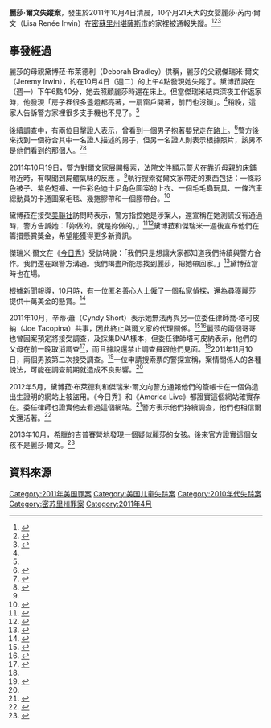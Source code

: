 '''麗莎·爾文失蹤案'''，發生於2011年10月4日清晨，10个月21天大的女婴麗莎·芮內·爾文（Lisa Renée Irwin）在[[密蘇里州|密蘇里州]][[堪薩斯城_(密蘇里州)|堪薩斯市]]的家裡被通報失蹤。<ref name="cbsreport">{{Cite news|url=http://www.cbsnews.com/8301-504083_162-20116847-504083.html|title=Search intensifies for missing Mo. baby Lisa Irwin|work=CBS News|accessdate=October 2011|deadurl=yes|archiveurl=https://web.archive.org/web/20111007225106/http://www.cbsnews.com/8301-504083_162-20116847-504083.html|archivedate=2011-10-07}}</ref><ref name="nbcreport">{{Cite web|url=http://www.nbcactionnews.com/dpp/news/local_news/amber-alert-issued-for-missing-10-month-old-girl-in-kcmo#ixzz1ZogwHwzt|title=Second day of search for Lisa Irwin begins|accessdate=October 2011|deadurl=yes|archiveurl=https://web.archive.org/web/20111005030050/http://www.nbcactionnews.com/dpp/news/local_news/amber-alert-issued-for-missing-10-month-old-girl-in-kcmo#ixzz1ZogwHwzt|archivedate=2011-10-05}}</ref><ref name="huffreport">{{Cite news|url=http://www.huffingtonpost.com/2011/10/09/lisa-irwin-missing-statistics-stranger_n_1002196.html|title=Lisa Irwin Missing: Missouri Baby Unlikely Taken By Stranger|last=Hoffer|first=Steven|work=Huffington Post|accessdate=October 2011|archive-date=2016-11-18|archive-url=https://web.archive.org/web/20161118163055/http://www.huffingtonpost.com/2011/10/09/lisa-irwin-missing-statistics-stranger_n_1002196.html|dead-url=no}}</ref>

== 事發經過 ==

麗莎的母親黛博菈·布萊德利（Deborah Bradley）供稱，麗莎的父親傑瑞米·爾文（Jeremy Irwin），約在10月4日（週二）的上午4點發現她失蹤了。黛博菈說在（週一）下午6點40分，她去照顧麗莎時還在床上。但當傑瑞米結束深夜工作返家時，他發現「房子裡很多盞燈都亮著，一扇窗戶開著，前門也沒鎖」。<ref name="huffreport"/>稍晚，這家人告訴警方家裡很多支手機也不見了。<ref name="huffreport"/>

後續調查中，有兩位目擊證人表示，曾看到一個男子抱著嬰兒走在路上。<ref name="abc-dog">{{Cite web|url=http://www.kmbc.com/Lisa-Irwin-Search-Warrant-Reveals-Cadaver-Dog-Hit/-/11664900/12264286/-/108618q/-/index.html|title=Lisa Irwin Search Warrant Reveals Cadaver Dog Hit|accessdate=October 2011|deadurl=yes|archiveurl=https://archive.is/20130628031255/http://www.kmbc.com/Lisa-Irwin-Search-Warrant-Reveals-Cadaver-Dog-Hit/-/11664900/12264286/-/108618q/-/index.html|archivedate=2013-06-28}}</ref>警方後來找到一個符合其中一名證人描述的男子，但另一名證人則表示根據照片，該男不是他們看到的那個人。<ref name="abcvideo-manbaby">{{Cite web|url=http://abcnews.go.com/GMA/video/baby-lisa-police-interview-key-witness-14808369|title=Baby Lisa: Police Re-Interview Key Witness | Video - ABC News|accessdate=October 2011|archive-date=2016-11-18|archive-url=https://web.archive.org/web/20161118101103/http://abcnews.go.com/GMA/video/baby-lisa-police-interview-key-witness-14808369|dead-url=no}}</ref><ref name="abc-surveillance">{{Cite web|url=http://abcnews.go.com/US/baby-lisa-irwin-surveillance-footage-mystery-man/story?id=14795844|title=Baby Lisa Irwin: New Surveillance Footage of Mystery Man|accessdate=October 2011|archive-date=2016-11-18|archive-url=https://web.archive.org/web/20161118163554/http://abcnews.go.com/US/baby-lisa-irwin-surveillance-footage-mystery-man/story?id=14795844|dead-url=no}}</ref>

2011年10月19日，警方對爾文家展開搜索，法院文件顯示警犬在靠近母親的床鋪附近時，有嗅聞到屍體氣味的反應 。<ref name="abc-dog" />執行搜索從爾文家帶走的東西包括：一條彩色被子、紫色短褲、一件彩色迪士尼角色圖案的上衣、一個毛毛蟲玩具、一條汽車總動員的卡通圖案毛毯、幾捲膠帶和一個膠帶台。<ref>{{Cite news|url=http://www.hlntv.com/article/2011/10/24/baby-lisas-parents-attend-vigil-0|title=Baby Lisa’s Parents Attend Vigil|last=Loiaconi|first=Stephen|date=2012-03-14|publisher=HLNtv.com|accessdate=2013-06-09|archive-date=2014-10-16|archive-url=https://web.archive.org/web/20141016112701/http://www.hlntv.com/article/2011/10/24/baby-lisas-parents-attend-vigil-0|dead-url=no}}</ref>

黛博菈在接受[[美联社|美聯社]]訪問時表示，警方指控她是涉案人，還宣稱在她測謊沒有通過時，警方告訴她：「妳做的。就是妳做的。」<ref name="cbs-followup">{{Cite news|url=http://www.cbsnews.com/stories/2011/10/08/national/main20117737.shtml|title=Statistics: Mo. baby unlikely taken by stranger|work=CBS News|accessdate=October 2011|archive-date=2013-05-15|archive-url=https://web.archive.org/web/20130515103029/http://www.cbsnews.com/stories/2011/10/08/national/main20117737.shtml|dead-url=no}}</ref><ref name="cbs-bradlyaccused">{{Cite news|url=http://www.cbsnews.com/stories/2011/10/07/national/main20117221.shtml|title=Missing baby's mom: Cops said I did it|work=CBS News|accessdate=October 2011|archive-date=2013-11-04|archive-url=https://web.archive.org/web/20131104020613/http://www.cbsnews.com/stories/2011/10/07/national/main20117221.shtml|dead-url=no}}</ref>黛博菈和傑瑞米一週後宣布他們在籌措懸賞獎金，希望能獲得更多新資訊。

傑瑞米·爾文在《[[今天_(NBC)|今日秀]]》受訪時說：「我們只是想讓大家都知道我們持續與警方合作。我們還在跟警方溝通。我們竭盡所能想找到麗莎，把她帶回家。」<ref name="ibtimes">{{Cite news|url=http://newyork.ibtimes.com/articles/228288/20111010/baby-lisa-irwin-missing-police-break-in.htm|title=Baby Lisa Irwin Missing: Police Stage 'Break- In' for More Clues|accessdate=October 2011|deadurl=yes|archiveurl=https://web.archive.org/web/20111011085548/http://newyork.ibtimes.com/articles/228288/20111010/baby-lisa-irwin-missing-police-break-in.htm|archivedate=2011-10-11}}</ref>黛博菈當時也在場。

根據新聞報導，10月時，有一位匿名善心人士僱了一個私家偵探，還為尋獲麗莎提供十萬美金的懸賞。<ref name="anonymous-reward">{{Cite web|url=http://abcnews.go.com/US/missing-baby-lisa-irwin-infants-brothers-submit-dna/story?id=14817602|title=Baby Lisa's Brothers: Interviews and DNA Sampling Scheduled|accessdate=October 2011|archive-date=2016-11-18|archive-url=https://web.archive.org/web/20161118163224/http://abcnews.go.com/US/missing-baby-lisa-irwin-infants-brothers-submit-dna/story?id=14817602|dead-url=no}}</ref>

2011年10月，辛蒂·蕭（Cyndy Short）表示她無法再與另一位委任律師喬·塔可皮納（Joe Tacopina）共事，因此終止與爾文家的代理關係。<ref name="fox-cyndyleaves">{{Cite news|url=http://www.foxnews.com/us/2011/10/31/kansas-city-attorney-leaves-case-missing-baby-lisa-irwin/|title=Kansas City Attorney Leaves Case of Missing Baby Lisa Irwin|work=Fox News|accessdate=October 2011|archive-date=2012-03-13|archive-url=https://web.archive.org/web/20120313022628/http://www.foxnews.com/us/2011/10/31/kansas-city-attorney-leaves-case-missing-baby-lisa-irwin/|dead-url=no}}</ref><ref name="abc-cyndyleaves">{{Cite web|url=http://abcnews.go.com/US/missing-baby-lisa-irwin-interviews-brothers-canceled-attorney/story?id=14834151|title=Missing Baby Lisa: Interviews with Brothers Canceled, Attorney Dismissed|accessdate=October 2011|archive-date=2016-11-18|archive-url=https://web.archive.org/web/20161118162915/http://abcnews.go.com/US/missing-baby-lisa-irwin-interviews-brothers-canceled-attorney/story?id=14834151|dead-url=no}}</ref>麗莎的兩個哥哥也曾因案預定將接受調查，及採集DNA樣本，但委任律師塔可皮納表示，他們的父母在前一晚取消調查<ref>{{Cite web|title=New York Criminal Defense Attorneys | Law Offices of Tacopina & Seigel|url=https://www.tacopinalaw.com/attorneys/|accessdate=2019-07-06|work=www.tacopinalaw.com|archive-date=2012-03-14|archive-url=https://web.archive.org/web/20120314064654/https://www.tacopinalaw.com/attorneys/|dead-url=no}}</ref>，而且據說還禁止調查員跟他們見面。<ref name="abc-cyndyleaves"/>2011年11月10日，兩個男孩第二次接受調查。<ref>{{Cite news|url=http://www.cbsnews.com/8301-504083_162-57323065-504083/missing-kansas-city-baby-lisa-irwins-brothers-interviewed-again/|title=Missing Kansas City baby Lisa Irwin's brothers interviewed again - Crimesider|date=|publisher=CBS News|accessdate=2013-06-09|archive-date=2012-04-26|archive-url=https://web.archive.org/web/20120426202203/http://www.cbsnews.com/8301-504083_162-57323065-504083/missing-kansas-city-baby-lisa-irwins-brothers-interviewed-again|dead-url=no}}</ref>一位申請搜索票的警探宣稱，案情關係人的各種說法，可能在調查前期就造成不良影響。<ref name="abc-surveillance"/>

2012年5月，黛博菈·布萊德利和傑瑞米·爾文向警方通報他們的簽帳卡在一個偽造出生證明的網站上被盜用。《今日秀》和《America Live》都證實這個網站確實存在。委任律師也證實他去看過這個網站。<ref>{{Cite news|url=http://today.msnbc.msn.com/id/47502881/ns/today-today_news/t/missing-baby-lisa-debit-card-fraud-clue/#.T8qf7tVYvGE|title=Missing baby Lisa: Is debit card fraud a clue?|date=2012-05-21|publisher=Today.msnbc.msn.com|accessdate=2013-06-09|archive-url=https://web.archive.org/web/20120524051233/http://today.msnbc.msn.com/id/47502881/ns/today-today_news/t/missing-baby-lisa-debit-card-fraud-clue#.T8qf7tVYvGE|archive-date=2012-05-24|dead-url=yes}}</ref>警方表示他們持續調查，他們也相信爾文還活著。<ref>{{Cite news|url=http://www.kshb.com/dpp/news/region_missouri/northland/family-friends-release-balloons-for-baby-lisa|title=Family, friends release balloons for Baby Lisa|date=2012-06-23|publisher=Kshb.com|accessdate=2013-06-09|deadurl=yes|archiveurl=https://web.archive.org/web/20130130083628/http://www.kshb.com/dpp/news/region_missouri/northland/family-friends-release-balloons-for-baby-lisa|archivedate=2013-01-30}}</ref>

2013年10月，希臘的吉普賽營地發現一個疑似麗莎的女孩。後來官方證實這個女孩不是麗莎·爾文。<ref>{{Cite news|url=http://www.kctv5.com/story/23751427/fbi-investigates-whether-abducted-girl-found-in-greece-is-lisa-irwin|title=FBI investigates whether abducted girl found in Greece is Lisa Irwin|last=DeAnn Smith|date=November 21, 2013|publisher=KCTV5|accessdate=2014-04-27|archive-url=https://web.archive.org/web/20140214155800/http://www.kctv5.com/story/23751427/fbi-investigates-whether-abducted-girl-found-in-greece-is-lisa-irwin|archive-date=2014-02-14|dead-url=yes}}</ref>

== 資料來源 ==
{{Reflist|30em}}

[[Category:2011年美国罪案|Category:2011年美国罪案]]
[[Category:美国儿童失踪案|Category:美国儿童失踪案]]
[[Category:2010年代失踪案|Category:2010年代失踪案]]
[[Category:密苏里州罪案|Category:密苏里州罪案]]
[[Category:2011年4月|Category:2011年4月]]